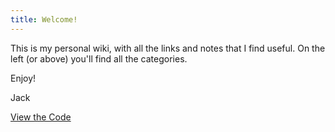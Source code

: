 ```yaml
---
title: Welcome!
---
```


This is my personal wiki, with all the links and notes that I find useful. On the left (or above) you'll find all
the categories.

Enjoy!

Jack

[View the Code](https://github.com/jones58/Learning-resources)
